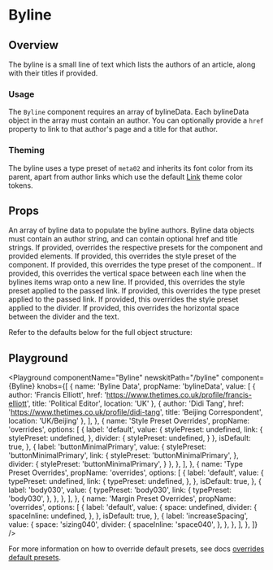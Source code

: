 


# Byline

## Overview

The byline is a small line of text which lists the authors of an article, along with their titles if provided.

### Usage

The `Byline` component requires an array of bylineData. Each bylineData object in the array must contain an author. You can optionally provide a `href` property to link to that author's page and a title for that author.

### Theming

The byline uses a type preset of `meta02` and inherits its font color from its parent, apart from author links which use the default [Link](/components/link) theme color tokens.

## Props

<LegacyBlock marginTop="sizing040">
  <Prop name="bylineData" type="array" required>
    An array of byline data to populate the byline authors. Byline data objects
    must contain an author string, and can contain optional href and title
    strings.
      <CodeFromFile path="examples/byline/data.tsx" />
  </Prop>
  <Prop name="overrides" type="object">
    If provided, overrides the respective presets for the component and provided elements.
  <Prop name="stylePreset" type="string" default="byline">
    If provided, this overrides the style preset of the component.
  </Prop >
  <Prop name="typePreset" type="string" default="meta020">
    If provided, this overrides the type preset of the component..
  </Prop >
  <Prop name="space" type="SizingKeys" default="sizing020">
    If provided, this overrides the vertical space between each line when the bylines items wrap onto a new line.
  </Prop >
  <Prop name="link" type="object">
    <Prop name="stylePreset" type="string" default="bylineLink">
      If provided, this overrides the style preset applied to the passed link.
    </Prop>
    <Prop name="typePreset" type="string" default="meta020">
      If provided, this overrides the type preset applied to the passed link.
    </Prop>
  </Prop>
   <Prop name="divider" type="object">
    <Prop name="stylePreset" type="string" default="bylineDivider">
      If provided, this overrides the style preset applied to the divider.
    </Prop>
    <Prop name="spaceInline" type="SpacingPresetKeys" default="space020">
      If provided, this overrides the horizontal space between the divider and the text.
    </Prop>
  </Prop>

  Refer to the defaults below for the full object structure:
  <CodeFromDefaultPresets componentName="byline" />
  </Prop>
</LegacyBlock>

## Playground

<Playground
  componentName="Byline"
  newskitPath="/byline"
  component={Byline}
  knobs={[
    {
      name: 'Byline Data',
      propName: 'bylineData',
      value: [
        {
          author: 'Francis Elliott',
          href: 'https://www.thetimes.co.uk/profile/francis-elliott',
          title: 'Political Editor',
          location: 'UK'
        },
        {
          author: 'Didi Tang',
          href: 'https://www.thetimes.co.uk/profile/didi-tang',
          title: 'Beijing Correspondent',
          location: 'UK/Beijing'
        },
      ],
    },
    {
      name: 'Style Preset Overrides',
      propName: 'overrides',
      options: [
        {
          label: 'default',
          value: {
            stylePreset: undefined,
            link: {
              stylePreset: undefined,
            },
            divider: {
              stylePreset: undefined,
            }
          },
          isDefault: true,
        },
        {
          label: 'buttonMinimalPrimary',
          value: {
            stylePreset: 'buttonMinimalPrimary',
            link: {
              stylePreset: 'buttonMinimalPrimary',
            },
            divider: {
              stylePreset: 'buttonMinimalPrimary',
            }
          },
        },
      ],
    },
    {
      name: 'Type Preset Overrides',
      propName: 'overrides',
      options: [
        {
          label: 'default',
          value: {
            typePreset: undefined,
            link: {
              typePreset: undefined,
            },
          },
          isDefault: true,
        },
        {
          label: 'body030',
          value: {
            typePreset: 'body030',
            link: {
              typePreset: 'body030',
            },
          },
        },
      ],
    },
    {
      name: 'Margin Preset Overrides',
      propName: 'overrides',
      options: [
        {
          label: 'default',
          value: {
            space: undefined,
            divider: {
              spaceInline: undefined,
            },
          },
          isDefault: true,
        },
        {
          label: 'increaseSpacing',
          value: {
            space: 'sizing040',
            divider: {
              spaceInline: 'space040',
            },
          },
        },
      ],
    },
  ]}
/>

For more information on how to override default presets, see docs [overrides default presets](/theming/default-presets/override-individual-components).
